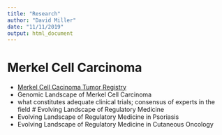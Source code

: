 ```yaml
---
title: "Research"
author: "David Miller"
date: "11/11/2019"
output: html_document
---
```


# Merkel Cell Carcinoma   
- [Merkel Cell Cacinoma Tumor Registry](/DMM_CV.pdf) 
- Genomic Landscape of Merkel Cell Carcinoma  
- what constitutes adequate clinical trials; consensus of experts in the field
# Evolving Landscape of Regulatory Medicine 
- Evolving Landscape of Regulatory Medicine in Psoriasis
- Evolving Landscape of Regulatory Medicine in Cutaneous Oncology

